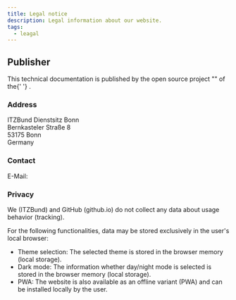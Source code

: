 ```yaml
---
title: Legal notice
description: Legal information about our website.
tags:
  - leagal
---
```




<div className="flex gap-4">
	<ITZLogo
		style={{
			display: 'block',
			width: '175px',
			marginTop: '1em',
		}}
	/>
	<KolKolibri
		style={{
			display: 'block',
			width: '100px',
			marginBottom: '1em',
		}}
	/>
</div>

## Publisher

<p>
	This technical documentation is published by the open source project "<KoliBri />" of the{' '}
	<KolLink _label="Informationstechnikzentrum Bund (ITZBund)" _href="https://itzbund.de" _target="blank" />.
</p>

### Address

<p>
	ITZBund Dienstsitz Bonn<br />
	Bernkasteler Straße 8<br />
	53175 Bonn<br />
	Germany
</p>

### Contact

<p>
	E-Mail: <KolLink
		_label="kolibri@itzbund.de"
		_href="mailto:kolibri@itzbund.de"
		_icons="codicon codicon-mail"
	/>
</p>

### Privacy

We (ITZBund) and GitHub (github.io) do not collect any data about usage behavior (tracking).

For the following functionalities, data may be stored exclusively in the user's local browser:

- Theme selection: The selected theme is stored in the browser memory (local storage).
- Dark mode: The information whether day/night mode is selected is stored in the browser memory (local storage).
- PWA: The website is also available as an offline variant (PWA) and can be installed locally by the user.
